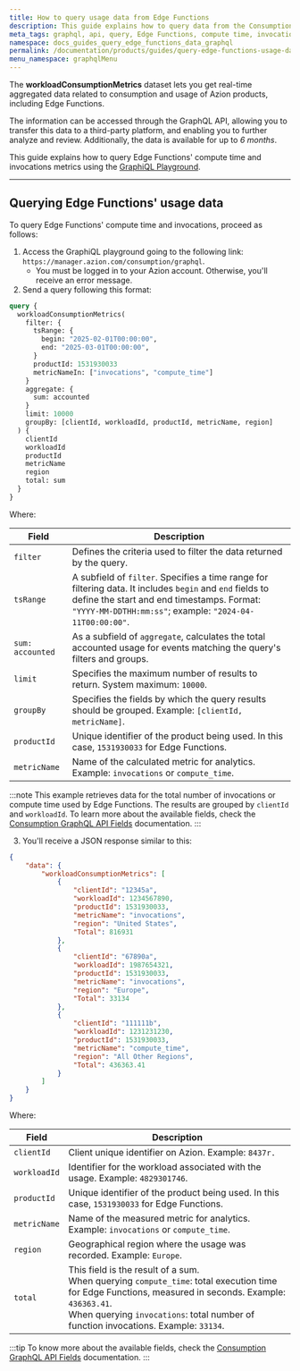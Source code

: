 ```yaml
---
title: How to query usage data from Edge Functions
description: This guide explains how to query data from the Consumption dataset and check Edge Functions' compute time and invocations using the GraphiQL Playground.
meta_tags: graphql, api, query, Edge Functions, compute time, invocations, usage data, consumption
namespace: docs_guides_query_edge_functions_data_graphql
permalink: /documentation/products/guides/query-edge-functions-usage-data-with-graphql/
menu_namespace: graphqlMenu
---
```


The **workloadConsumptionMetrics** dataset lets you get real-time aggregated data related to consumption and usage of Azion products, including Edge Functions.

The information can be accessed through the GraphQL API, allowing you to transfer this data to a third-party platform, and enabling you to further analyze and review. Additionally, the data is available for up to *6 months*.

This guide explains how to query Edge Functions' compute time and invocations metrics using the [GraphiQL Playground](/en/documentation/products/devtools/graphql-playground/).

---

## Querying Edge Functions' usage data

To query Edge Functions' compute time and invocations, proceed as follows:

1. Access the GraphiQL playground going to the following link: `https://manager.azion.com/consumption/graphql`.
    - You must be logged in to your Azion account. Otherwise, you'll receive an error message.
2. Send a query following this format:

```graphql
query {
  workloadConsumptionMetrics(
    filter: {
      tsRange: { 
        begin: "2025-02-01T00:00:00",
        end: "2025-03-01T00:00:00",
      }
      productId: 1531930033
      metricNameIn: ["invocations", "compute_time"]
    }
    aggregate: {
      sum: accounted
    }
    limit: 10000
    groupBy: [clientId, workloadId, productId, metricName, region]
  ) {
    clientId
    workloadId
    productId
    metricName
    region
    total: sum
  }
}
```

Where:

| Field | Description |
|----------|----------|
| `filter` | Defines the criteria used to filter the data returned by the query. |
| `tsRange` | A subfield of `filter`. Specifies a time range for filtering data. It includes `begin` and `end` fields to define the start and end timestamps. Format: `"YYYY-MM-DDTHH:mm:ss"`; example: `"2024-04-11T00:00:00"`. |
| `sum: accounted` | As a subfield of `aggregate`, calculates the total accounted usage for events matching the query's filters and groups. |
| `limit` | Specifies the maximum number of results to return. System maximum: `10000`. |
| `groupBy` | Specifies the fields by which the query results should be grouped. Example: `[clientId, metricName]`. |
| `productId` | Unique identifier of the product being used. In this case, `1531930033` for Edge Functions. |
| `metricName` | Name of the calculated metric for analytics. Example: `invocations` or `compute_time`.  |

:::note
This example retrieves data for the total number of invocations or compute time used by Edge Functions. The results are grouped by `clientId` and `workloadId`. To learn more about the available fields, check the [Consumption GraphQL API Fields](/en/documentation/devtools/graphql-api/features/gql-consumption-fields/) documentation.
:::

3. You'll receive a JSON response similar to this: 

```json
{
	"data": {
		"workloadConsumptionMetrics": [
			{
				"clientId": "12345a",
				"workloadId": 1234567890,
				"productId": 1531930033,
				"metricName": "invocations",
				"region": "United States",
				"Total": 816931
			},
			{
				"clientId": "67890a",
				"workloadId": 1987654321,
				"productId": 1531930033,
				"metricName": "invocations",
				"region": "Europe",
				"Total": 33134
			},
			{
				"clientId": "111111b",
				"workloadId": 1231231230,
				"productId": 1531930033,
				"metricName": "compute_time",
				"region": "All Other Regions",
				"Total": 436363.41
			}
		]
	}
}
```

Where:

| Field | Description |
|----------|----------|
| `clientId` | Client unique identifier on Azion. Example: `8437r.` |
| `workloadId` | Identifier for the workload associated with the usage. Example: `4829301746`. |
| `productId` | Unique identifier of the product being used. In this case, `1531930033` for Edge Functions. |
| `metricName` | Name of the measured metric for analytics. Example: `invocations` or `compute_time`.  |
| `region` | Geographical region where the usage was recorded. Example: `Europe`. |
| `total` | This field is the result of a sum. <br/> When querying `compute_time`:  total execution time for Edge Functions, measured in seconds. Example: `436363.41`. <br/> When querying `invocations`: total number of function invocations. Example: `33134`. |

:::tip
To know more about the available fields, check the [Consumption GraphQL API Fields](/en/documentation/devtools/graphql-api/features/gql-consumption-fields/) documentation.
:::